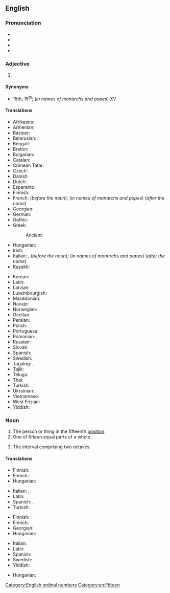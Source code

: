 ==English==
{{wikipedia}}
{{number box|en|15}}

===Pronunciation===
* {{IPA|en|/ˌfɪfˈtiːnθ/}}
* {{audio|en|En-us-fifteenth.ogg|Audio (US)}}
* {{rhymes|en|iːnθ|s=2}}
* {{hyphenation|en|fif|teenth}}

===Adjective===
{{en-adj|-}}

# {{n-g|The ordinal form of the number [[fifteen]].}}

====Synonyms====
* 15th, 15<sup>th</sup>; (''in names of monarchs and popes'') XV

====Translations====
{{trans-top-also|ordinal form of number fifteen|15th}}
* Afrikaans: {{t+|af|vyftiende}}
* Armenian: {{t+|hy|տասնհինգերորդ}}
* Basque: {{t|eu|hamabosgarren}}
* Belarusian: {{t|be|пятна́ццаты}}
* Bengali: {{t|bn|পঞ্চদশ}}
* Breton: {{t+|br|pemzekvet}}
* Bulgarian: {{t|bg|петнадесети}}
* Catalan: {{t+|ca|quinzè}}
* Crimean Tatar: {{t|crh|on beşinci}}
* Czech: {{t+|cs|patnáctý}}
* Danish: {{t+|da|femtende}}
* Dutch: {{t+|nl|vijftiende}}
* Esperanto: {{t|eo|dek kvina}}
* Finnish: {{t+|fi|viidestoista}}
* French: {{t+|fr|quinzième}} (''before the noun''); (''in names of monarchs and popes'') {{t+|fr|quinze}} (''after the name'')
* Georgian: {{t|ka|მეთხუთმეტე}}
* German: {{t+|de|fünfzehnte}}
* Gothic: {{t|got|𐍆𐌹𐌼𐍆𐍄𐌰𐍄𐌰𐌹𐌷𐌿𐌽𐌳𐌰}}
* Greek:
*: Ancient: {{t|grc|πεντεκαιδέκατος}}
* Hungarian: {{t+|hu|tizenötödik}}
* Irish: {{t|ga|[[an cuigú]] ... [[deag]]}}
* Italian: {{t+|it|quindicesimo}}, (''before the noun''); (''in names of monarchs and popes'') {{t+|it|quindicesimo}} (''after the name'')
* Kazakh: {{t|kk|он бесінші|sc=Cyrl}}
{{trans-mid}}
* Korean: {{t+|ko|열다섯째}}
* Latin: {{t|la|quintus decimus}}
* Latvian: {{t|lv|piecpadsmitais}}
* Luxembourgish: {{t|lb|fofzéngt}}
* Macedonian: {{t|mk|петнаесетти}}
* Navajo: {{t|nv|ashdlaʼáadah góneʼ}}
* Norwegian: {{t|no|femtende}}
* Occitan: {{t+|oc|quinzen}}
* Persian: {{t+|fa|پانزدهم|tr=pânzdahom}}
* Polish: {{t+|pl|piętnasty}}
* Portuguese: {{t|pt|décimo quinto}}
* Romanian: {{t+|ro|cincisprezecelea}}, {{t|ro|cinșpelea}} {{qualifier|informal}}
* Russian: {{t+|ru|пятна́дцатый}}
* Slovak: {{t+|sk|pätnásty}}
* Spanish: {{t+|es|decimoquinto}}
* Swedish: {{t+|sv|femtonde}}
* Tagalog: {{t|tl|pang-labinlima}}, {{t|tl|ikalabinlima}}
* Tajik: {{t|tg|понздаҳум|sc=Cyrl}}
* Telugu: {{t+|te|పదిహేనవ}}
* Thai: {{t|th|ที่สิบห้า}}
* Turkish: {{t|tr|on beşinci}}
* Ukrainian: {{t+|uk|п'ятна́дцятий}}
* Vietnamese: {{t|vi|thứ mười lăm}}
* West Frisian: {{t|fy|fyftjinde}}
* Yiddish: {{t|yi|פֿופֿצנט}}
{{trans-bottom}}

===Noun===
{{en-noun}}

# The person or thing in the fifteenth [[position]].
# One of fifteen equal parts of a whole.
# {{lb|en|music}} The interval comprising two octaves.

====Translations====
{{trans-top|person or thing in the fifteenth position}}
* Finnish: {{t+|fi|viidestoista}}
* French: {{t+|fr|quinzième|m|f}}
* Hungarian: {{t+|hu|tizenötödik}}
{{trans-mid}}
* Italian: {{t+|it|quindicesimo|m}}, {{t|it|quindicesima|f}}
* Latin: {{t|la|quintus decimus}}
* Spanish: {{t+|es|decimoquinto|m}}, {{t+|es|decimoquinta|f}}
* Turkish: {{t|tr|on beşinci}}
{{trans-bottom}}

{{trans-top|one of fifteen equal parts}}
* Finnish: {{t|fi|[[viidestoista]][[osa]]}}
* French: {{t+|fr|quinzième|m}}
* Georgian: {{t|ka|მეთხუთმეტედი}}
* Hungarian: {{t+|hu|tizenötöd}}
{{trans-mid}}
* Italian: {{t+|it|quindicesimo|m}}
* Latin: {{t|la|quintum decimum|n}}
* Spanish: {{t+|es|quinceavo|m}}
* Swedish: {{t+|sv|femtondel}}
* Yiddish: {{t|yi|פֿופֿצנטל|n}}
{{trans-bottom}}

{{trans-top|musical interval comprising two octaves}}
{{trans-mid}}
* Hungarian: {{t|hu|kvintdecima}}
{{trans-bottom}}

[[Category:English ordinal numbers]]
[[Category:en:Fifteen]]